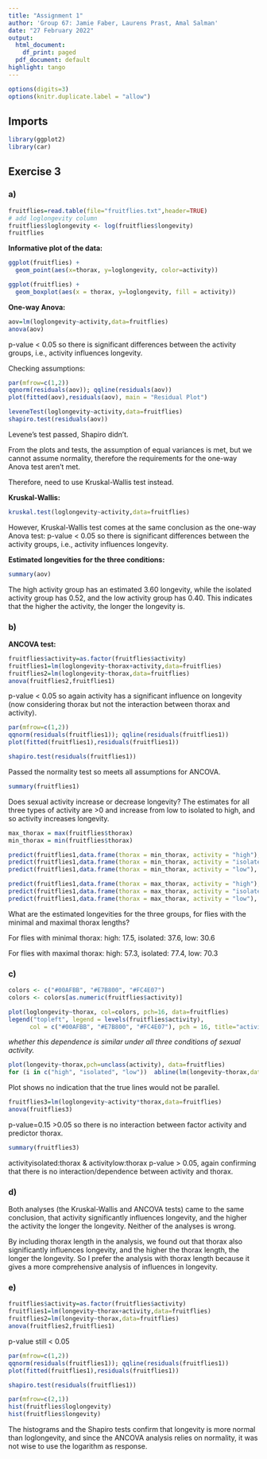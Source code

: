 ```yaml
---
title: "Assignment 1"
author: 'Group 67: Jamie Faber, Laurens Prast, Amal Salman'
date: "27 February 2022"
output:
  html_document:
    df_print: paged
  pdf_document: default
highlight: tango
---
```

```r
options(digits=3)
options(knitr.duplicate.label = "allow")
```

## Imports
```r
library(ggplot2)
library(car)
```

## Exercise 3
### a) 
```r
fruitflies=read.table(file="fruitflies.txt",header=TRUE)
# add loglongevity column
fruitflies$loglongevity <- log(fruitflies$longevity)
fruitflies
```

**Informative plot of the data:**
```r
ggplot(fruitflies) +
  geom_point(aes(x=thorax, y=loglongevity, color=activity)) 

ggplot(fruitflies) +
  geom_boxplot(aes(x = thorax, y=loglongevity, fill = activity)) 

```
**One-way Anova:**
```r
aov=lm(loglongevity~activity,data=fruitflies)
anova(aov)
```
p-value < 0.05 so there is significant differences between the activity groups, i.e., activity influences longevity.

Checking assumptions:
```r
par(mfrow=c(1,2))
qqnorm(residuals(aov)); qqline(residuals(aov))
plot(fitted(aov),residuals(aov), main = "Residual Plot")
```

```r
leveneTest(loglongevity~activity,data=fruitflies)
shapiro.test(residuals(aov))
```
Levene's test passed, Shapiro didn't.

From the plots and tests, the assumption of equal variances is met, but we cannot assume normality, therefore the requirements for the one-way Anova test aren't met.

Therefore, need to use Kruskal-Wallis test instead.

**Kruskal-Wallis:**
```r
kruskal.test(loglongevity~activity,data=fruitflies)
```
However, Kruskal-Wallis test comes at the same conclusion as the one-way Anova test:
p-value < 0.05 so there is significant differences between the activity groups, i.e., activity influences longevity.

**Estimated longevities for the three conditions:**
```r
summary(aov)
```
The high activity group has an estimated 3.60 longevity, while the isolated activity group has 0.52, and the low activity group has 0.40. This indicates that the higher the activity, the longer the longevity is.

### b)

**ANCOVA test:**

```r
fruitflies$activity=as.factor(fruitflies$activity)
fruitflies1=lm(loglongevity~thorax+activity,data=fruitflies)
fruitflies2=lm(loglongevity~thorax,data=fruitflies)
anova(fruitflies2,fruitflies1)
```
p-value < 0.05 so again activity has a significant influence on longevity (now considering thorax but not the interaction between thorax and activity).

```r
par(mfrow=c(1,2))
qqnorm(residuals(fruitflies1)); qqline(residuals(fruitflies1))
plot(fitted(fruitflies1),residuals(fruitflies1))
```
```r
shapiro.test(residuals(fruitflies1))
```
Passed the normality test so meets all assumptions for ANCOVA.

```r
summary(fruitflies1)
```
Does sexual activity increase or decrease longevity?
The estimates for all three types of activity are >0 and increase from low to isolated to high, and so activity increases longevity. 

```r
max_thorax = max(fruitflies$thorax)
min_thorax = min(fruitflies$thorax)

predict(fruitflies1,data.frame(thorax = min_thorax, activity = "high"), interval = "confidence")
predict(fruitflies1,data.frame(thorax = min_thorax, activity = "isolated"), interval = "confidence")
predict(fruitflies1,data.frame(thorax = min_thorax, activity = "low"), interval = "confidence")

predict(fruitflies1,data.frame(thorax = max_thorax, activity = "high"), interval = "confidence")
predict(fruitflies1,data.frame(thorax = max_thorax, activity = "isolated"), interval = "confidence")
predict(fruitflies1,data.frame(thorax = max_thorax, activity = "low"), interval = "confidence")
```

What are the estimated longevities for the three groups, for flies with the minimal and maximal thorax lengths?

For flies with minimal thorax: 
high: 17.5, isolated: 37.6, low: 30.6 

For flies with maximal thorax: 
high: 57.3, isolated: 77.4, low: 70.3

### c)

```r
colors <- c("#00AFBB", "#E7B800", "#FC4E07")
colors <- colors[as.numeric(fruitflies$activity)]

plot(loglongevity~thorax, col=colors, pch=16, data=fruitflies)
legend("topleft", legend = levels(fruitflies$activity),
      col = c("#00AFBB", "#E7B800", "#FC4E07"), pch = 16, title="activity")
```

*whether this dependence is similar under all three conditions of sexual activity.*
```r
plot(longevity~thorax,pch=unclass(activity), data=fruitflies)
for (i in c("high", "isolated", "low"))  abline(lm(longevity~thorax,data=fruitflies[fruitflies$activity==i,]))
```
Plot shows no indication that the true lines would not be parallel.

```r
fruitflies3=lm(loglongevity~activity*thorax,data=fruitflies)
anova(fruitflies3)
```
p-value=0.15 >0.05 so there is no interaction between factor activity and predictor thorax.

```r
summary(fruitflies3)
```
activityisolated:thorax & activitylow:thorax p-value > 0.05, again confirming that there is no interaction/dependence between activity and thorax.

### d)
Both analyses (the Kruskal-Wallis and ANCOVA tests) came to the same conclusion, that activity significantly influences longevity, and the higher the activity the longer the longevity. Neither of the analyses is wrong.

By including thorax length in the analysis, we found out that thorax also significantly influences longevity, and the higher the thorax length, the longer the longevity. So I prefer the analysis with thorax length because it gives a more comprehensive analysis of influences in longevity.

### e)

```r
fruitflies$activity=as.factor(fruitflies$activity)
fruitflies1=lm(longevity~thorax+activity,data=fruitflies)
fruitflies2=lm(longevity~thorax,data=fruitflies)
anova(fruitflies2,fruitflies1)
```
p-value still < 0.05

```r
par(mfrow=c(1,2))
qqnorm(residuals(fruitflies1)); qqline(residuals(fruitflies1))
plot(fitted(fruitflies1),residuals(fruitflies1))
```
```r
shapiro.test(residuals(fruitflies1))
```

```r
par(mfrow=c(2,1))
hist(fruitflies$loglongevity)
hist(fruitflies$longevity)
```

The histograms and the Shapiro tests confirm that longevity is more normal than loglongevity, and since the ANCOVA analysis relies on normality, it was not wise to use the logarithm as response.

